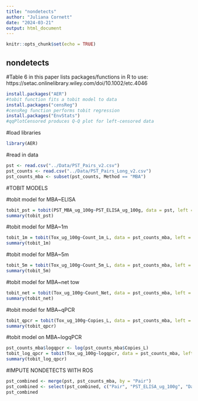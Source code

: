 ```yaml
---
title: "nondetects"
author: "Juliana Cornett"
date: "2024-03-21"
output: html_document
---
```


```r
knitr::opts_chunk$set(echo = TRUE)
```

## nondetects

#Table 6 in this paper lists packages/functions in R to use: https://setac.onlinelibrary.wiley.com/doi/10.1002/etc.4046

```r
install.packages("AER")
#tobit function fits a tobit model to data
install.packages("censReg")
#censReg function performs tobit regression
install.packages("EnvStats")
#qqPlotCensored produces Q-Q plot for left-censored data
```

#load libraries

```r
library(AER)
```

#read in data

```r
pst <- read.csv("../Data/PST_Pairs_v2.csv")
pst_counts <- read.csv("../Data/PST_Pairs_Long_v2.csv") 
pst_counts_mba <- subset(pst_counts, Method == "MBA")
```

#TOBIT MODELS

#tobit model for MBA~ELISA

```r
tobit_pst = tobit(PST_MBA_ug_100g~PST_ELISA_ug_100g, data = pst, left = 34)
summary(tobit_pst)
```

#tobit model for MBA~1m

```r
tobit_1m = tobit(Tox_ug_100g~Count_1m_L, data = pst_counts_mba, left = 34)
summary(tobit_1m)
```

#tobit model for MBA~5m

```r
tobit_5m = tobit(Tox_ug_100g~Count_5m_L, data = pst_counts_mba, left = 34)
summary(tobit_5m)
```

#tobit model for MBA~net tow

```r
tobit_net = tobit(Tox_ug_100g~Count_Net, data = pst_counts_mba, left = 34)
summary(tobit_net)
```

#tobit model for MBA~qPCR

```r
tobit_qpcr = tobit(Tox_ug_100g~Copies_L, data = pst_counts_mba, left = 34)
summary(tobit_qpcr)
```

#tobit model on MBA~logqPCR

```r
pst_counts_mba$logqpcr <- log(pst_counts_mba$Copies_L)
tobit_log_qpcr = tobit(Tox_ug_100g~logqpcr, data = pst_counts_mba, left = 34)
summary(tobit_log_qpcr)
```

#IMPUTE NONDETECTS WITH ROS

```r
pst_combined <- merge(pst, pst_counts_mba, by = "Pair") 
pst_combined <- select(pst_combined, c("Pair", "PST_ELISA_ug_100g", "Date_ELISA", "PST_MBA_ug_100g", "Date_MBA", "Count_1m_L", "Count_5m_L", "Count_Net", "Copies_L", "logqpcr"))
pst_combined
```

